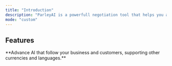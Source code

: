 ```yaml
---
title: "Introduction"
description: "ParleyAI is a powerfull negotiation tool that helps you and your customer to deal with the price, and gain more sales."
mode: "custom"
---
```


## Features

<CardGroup cols={2}>
  <Card title="DWdada" icon="sparkles">
    **Advance AI that follow your business and customers, supporting other currencies and languages.**
  </Card>
</CardGroup>